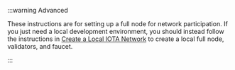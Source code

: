 :::warning Advanced 

These instructions are for setting up a full node for network participation. If you just need a local development environment, 
you should instead follow the instructions in [Create a Local IOTA Network](/developer/getting-started/local-network) to create a local full node, validators, and faucet.

:::